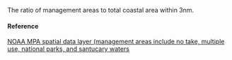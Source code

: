 The ratio of management areas to total coastal area within 3nm.

#### Reference

[NOAA MPA spatial data layer (management areas include no take, multiple use, national parks, and santucary waters](http://geoportal.hawaii.gov/datasets/marine-managed-areas-dar?geometry=-165.4%2C19.079%2C-149.745%2C22.671)